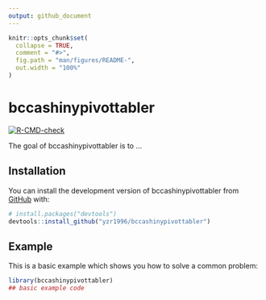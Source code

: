 ```yaml
---
output: github_document
---
```


<!-- README.md is generated from README.Rmd. Please edit that file -->

```r
knitr::opts_chunk$set(
  collapse = TRUE,
  comment = "#>",
  fig.path = "man/figures/README-",
  out.width = "100%"
)
```

# bccashinypivottabler

<!-- badges: start -->
[![R-CMD-check](https://github.com/yzr1996/bccashinypivottabler/workflows/R-CMD-check/badge.svg)](https://github.com/yzr1996/bccashinypivottabler/actions)
<!-- badges: end -->

The goal of bccashinypivottabler is to ...

## Installation

You can install the development version of bccashinypivottabler from [GitHub](https://github.com/) with:

``` r
# install.packages("devtools")
devtools::install_github("yzr1996/bccashinypivottabler")
```

## Example

This is a basic example which shows you how to solve a common problem:

```r
library(bccashinypivottabler)
## basic example code
```

